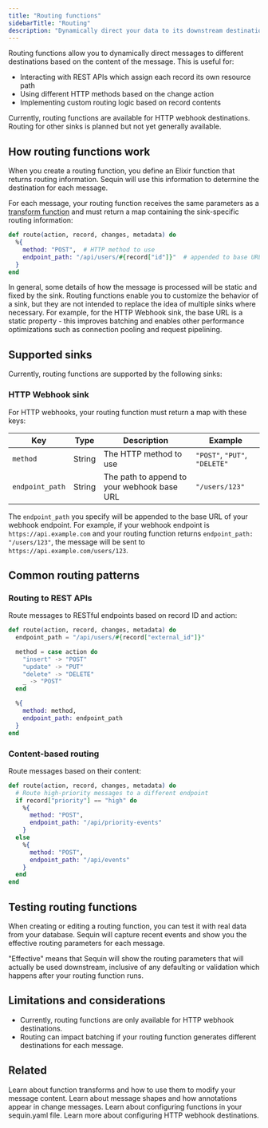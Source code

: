 ```yaml
---
title: "Routing functions"
sidebarTitle: "Routing"
description: "Dynamically direct your data to its downstream destination"
---
```


Routing functions allow you to dynamically direct messages to different destinations based on the content of the message. This is useful for:

- Interacting with REST APIs which assign each record its own resource path
- Using different HTTP methods based on the change action
- Implementing custom routing logic based on record contents

Currently, routing functions are available for HTTP webhook destinations.  Routing for other sinks is planned but not yet generally available. 

## How routing functions work

When you create a routing function, you define an Elixir function that returns routing information. Sequin will use this information to determine the destination for each message.

For each message, your routing function receives the same parameters as a [transform function](/reference/transforms) and must return a map containing the sink-specific routing information:

```elixir
def route(action, record, changes, metadata) do
  %{
    method: "POST",  # HTTP method to use
    endpoint_path: "/api/users/#{record["id"]}"  # appended to base URL
  }
end
```

In general, some details of how the message is processed will be static and fixed by the sink.  Routing functions enable you to customize the behavior of a sink, but they are not intended to replace the idea of multiple sinks where necessary.
For example, for the HTTP Webhook sink, the base URL is a static property - this improves batching and enables other performance optimizations such as connection pooling and request pipelining.

## Supported sinks

Currently, routing functions are supported by the following sinks:

### HTTP Webhook sink

For HTTP webhooks, your routing function must return a map with these keys:

| Key | Type | Description | Example |
|-----|------|-------------|---------|
| `method` | String | The HTTP method to use | `"POST"`, `"PUT"`, `"DELETE"` |
| `endpoint_path` | String | The path to append to your webhook base URL | `"/users/123"` |

The `endpoint_path` you specify will be appended to the base URL of your webhook endpoint. For example, if your webhook endpoint is `https://api.example.com` and your routing function returns `endpoint_path: "/users/123"`, the message will be sent to `https://api.example.com/users/123`.

## Common routing patterns

### Routing to REST APIs

Route messages to RESTful endpoints based on record ID and action:

```elixir
def route(action, record, changes, metadata) do
  endpoint_path = "/api/users/#{record["external_id"]}"

  method = case action do
    "insert" -> "POST"
    "update" -> "PUT"
    "delete" -> "DELETE"
    _ -> "POST"
  end

  %{
    method: method,
    endpoint_path: endpoint_path
  }
end
```

### Content-based routing

Route messages based on their content:

```elixir
def route(action, record, changes, metadata) do
  # Route high-priority messages to a different endpoint
  if record["priority"] == "high" do
    %{
      method: "POST",
      endpoint_path: "/api/priority-events"
    }
  else
    %{
      method: "POST",
      endpoint_path: "/api/events"
    }
  end
end
```

## Testing routing functions

When creating or editing a routing function, you can test it with real data from your database. Sequin will capture recent events and show you the effective routing parameters for each message.

"Effective" means that Sequin will show the routing parameters that will actually be used downstream, inclusive of any defaulting or validation which happens after your routing function runs.   

## Limitations and considerations

- Currently, routing functions are only available for HTTP webhook destinations.
- Routing can impact batching if your routing function generates different destinations for each message.

## Related

<CardGroup>
  <Card title="Function Transforms" icon="code" href="/reference/transforms#function-transform">
    Learn about function transforms and how to use them to modify your message content.
  </Card>
  <Card title="Messages reference" icon="message-dots" href="/reference/messages">
    Learn about message shapes and how annotations appear in change messages.
  </Card>
  <Card title="Sequin YAML config" icon="pencil" href="/reference/sequin-yaml">
    Learn about configuring functions in your sequin.yaml file.
  </Card>
  <Card title="HTTP Webhooks" icon="globe" href="/reference/sinks#http-webhook-sink">
    Learn more about configuring HTTP webhook destinations.
  </Card>
</CardGroup>